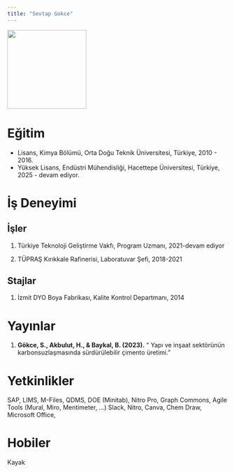 ```yaml
---
title: "Sevtap Gokce"
---
```


![](images/sevtapgokce%20(5).jpg){fig-align="center" width="181"}

# Eğitim

-   Lisans, Kimya Bölümü, Orta Doğu Teknik Üniversitesi, Türkiye, 2010 - 2016.
-   Yüksek Lisans, Endüstri Mühendisliği, Hacettepe Üniversitesi, Türkiye, 2025 - devam ediyor.

# İş Deneyimi

## İşler

1.  Türkiye Teknoloji Geliştirme Vakfı, Program Uzmanı, 2021-devam ediyor

2.  TÜPRAŞ Kırıkkale Rafinerisi, Laboratuvar Şefi, 2018-2021

## Stajlar

1.  İzmit DYO Boya Fabrikası, Kalite Kontrol Departmanı, 2014

# Yayınlar

1.  **Gökce, S., Akbulut, H., & Baykal, B. (2023).** “ Yapı ve inşaat sektörünün karbonsuzlaşmasında sürdürülebilir çimento üretimi.”

# Yetkinlikler

SAP, LIMS, M-Files, QDMS, DOE (Minitab), Nitro Pro, Graph Commons, Agile Tools (Mural, Miro, Mentimeter, ...) Slack, Nitro, Canva, Chem Draw, Microsoft Office,

# Hobiler

Kayak
